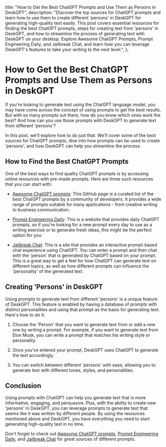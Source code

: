   title:
    "How to Get the Best ChatGPT Prompts and Use Them as Persons in DeskGPT",
  description:
    "Discover the top sources for ChatGPT prompts and learn how to use them to create different 'persons' in DeskGPT for generating high-quality text easily. This post covers essential resources for finding the best ChatGPT prompts, steps for creating text from 'persons' in DeskGPT, and how to streamline the process of generating text with DeskGPT on your desktop. Explore Awesome ChatGPT Prompts, Prompt Engineering Daily, and Jailbreak Chat, and learn how you can leverage DeskGPT's features to take your writing to the next level.",
};

# How to Get the Best ChatGPT Prompts and Use Them as Persons in DeskGPT

If you're looking to generate text using the ChatGPT language model, you may have come across the concept of using prompts to get the best results. But with so many prompts out there, how do you know which ones work the best? And how can you use those prompts with DeskGPT to generate text from different 'persons'?

In this post, we'll explore how to do just that. We'll cover some of the best sources for ChatGPT prompts, dive into how prompts can be used to create 'persons', and how DeskGPT can help you streamline the process.

## How to Find the Best ChatGPT Prompts

One of the best ways to find quality ChatGPT prompts is by accessing online resources with pre-made prompts. Here are three such resources that you can start with:

- [Awesome ChatGPT prompts](https://github.com/f/awesome-chatgpt-prompts): This GitHub page is a curated list of the best ChatGPT prompts by a community of developers. It provides a wide range of prompts suitable for many applications - from creative writing to business communication.

- [Prompt Engineering Daily](https://www.neatprompts.com/): This is a website that provides daily ChatGPT prompts, so if you're looking for a new prompt every day to use as a writing exercise or to generate fresh ideas, this might be the perfect option for you.

- [Jailbreak Chat](https://www.jailbreakchat.com/): This is a site that provides an interactive prompt-based chat experience using ChatGPT. You can enter a prompt and then chat with the 'person' that is generated by ChatGPT based on your prompt. This is a great way to get a feel for how ChatGPT can generate text on different topics, as well as how different prompts can influence the 'personality' of the generated text.

## Creating 'Persons' in DeskGPT

Using prompts to generate text from different 'persons' is a unique feature of DeskGPT. This feature is enabled by having a database of prompts with distinct personalities and using that prompt as the basis for generating text. Here's how to do it:

1. Choose the 'Person' that you want to generate text from or add a new one by writing a prompt. For example, if you want to generate text from Elon Musk, you can write a prompt that matches his writing style or personality.

2. Once you've entered your prompt, DeskGPT uses ChatGPT to generate the text accordingly.

3. You can switch between different 'persons' with ease, allowing you to generate text with different tones, styles, and personalities.

## Conclusion

Using prompts with ChatGPT can help you generate text that is more informative, engaging, and persuasive. Plus, with the ability to create new 'persons' in DeskGPT, you can leverage prompts to generate text that seems like it was written by different people. By using the resources mentioned above and DeskGPT, you have everything you need to start generating high-quality text in no time.

Don't forget to check out [Awesome ChatGPT prompts](https://github.com/f/awesome-chatgpt-prompts), [Prompt Engineering Daily](https://www.neatprompts.com/), and [Jailbreak Chat](https://www.jailbreakchat.com/) for great sources of different prompts.

